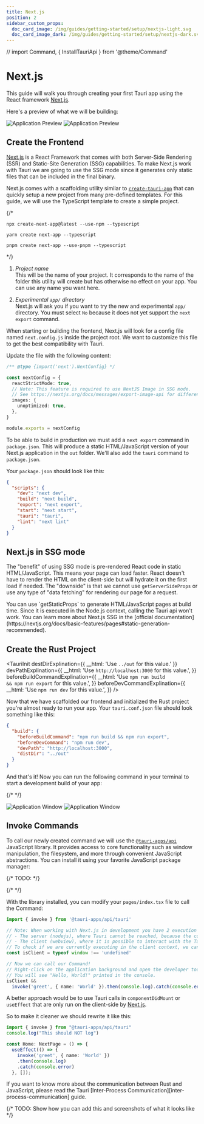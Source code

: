 ```yaml
---
title: Next.js
position: 2
sidebar_custom_props:
  doc_card_image: /img/guides/getting-started/setup/nextjs-light.svg
  doc_card_image_dark: /img/guides/getting-started/setup/nextjs-dark.svg
---
```


// import Command, { InstallTauriApi } from '@theme/Command'

# Next.js

This guide will walk you through creating your first Tauri app using the React framework [Next.js].

<Intro />

Here's a preview of what we will be building:

![Application Preview](/img/guides/getting-started/setup/next-js/next-js-light.png#gh-light-mode-only)
![Application Preview](/img/guides/getting-started/setup/next-js/next-js-dark.png#gh-dark-mode-only)

## Create the Frontend

[Next.js] is a React Framework that comes with both Server-Side Rendering (SSR) and Static-Site Generation (SSG) capabilities. To make Next.js work with Tauri we are going to use the SSG mode since it generates only static files that can be included in the final binary.

Next.js comes with a scaffolding utility similar to [`create-tauri-app`] that can quickly setup a new project from many pre-defined templates.
For this guide, we will use the TypeScript template to create a simple project.

{/* <Tabs groupId="package-manager">
  <div slot="npm">

```shell
npx create-next-app@latest --use-npm --typescript
```

  </div>
  <div slot="Yarn">

```shell
yarn create next-app --typescript
```

  </div>
  <div slot="pnpm">

```shell
pnpm create next-app --use-pnpm --typescript
```

  </div>
</Tabs> */}

1. _Project name_  
   This will be the name of your project. It corresponds to the name of the folder this utility will create but has otherwise no effect on your app. You can use any name you want here.

2. _Experimental `app/` directory_  
   Next.js will ask you if you want to try the new and experimental `app/` directory. You must select `No` because it does not yet support the `next export` command.

When starting or building the frontend, Next.js will look for a config file named `next.config.js` inside the project root.
We want to customize this file to get the best compatibility with Tauri.

Update the file with the following content:

```typescript title=next.config.js
/** @type {import('next').NextConfig} */

const nextConfig = {
  reactStrictMode: true,
  // Note: This feature is required to use NextJS Image in SSG mode.
  // See https://nextjs.org/docs/messages/export-image-api for different workarounds.
  images: {
    unoptimized: true,
  },
}

module.exports = nextConfig
```

To be able to build in production we must add a `next export` command in `package.json`.
This will produce a static HTML/JavaScript version of your Next.js application in the `out` folder.
We'll also add the `tauri` command to `package.json`.

Your `package.json` should look like this:

```json title=package.json
{
  "scripts": {
    "dev": "next dev",
    "build": "next build",
    "export": "next export",
    "start": "next start",
    "tauri": "tauri",
    "lint": "next lint"
  }
}
```

## Next.js in SSG mode

The "benefit" of using SSG mode is pre-rendered React code in static HTML/JavaScript. This means your page can load faster.
React doesn't have to render the HTML on the client-side but will hydrate it on the first load if needed.
The "downside" is that we cannot use `getServerSideProps` or use any type of "data fetching" for rendering our page for a request.

<Callout kind="tip">
You can use `getStaticProps` to generate HTML/JavaScript pages at build time. Since it is executed in the Node.js context, calling the Tauri api won't work. You can learn more about Next.js SSG in the [official documentation](https://nextjs.org/docs/basic-features/pages#static-generation-recommended).
</Callout>

## Create the Rust Project

<TauriInit
destDirExplination={{ __html: 'Use <code>../out</code> for this value.' }}
devPathExplination={{
    __html: 'Use <code>http://localhost:3000</code> for this value.',
  }}
beforeBuildCommandExplination={{
    __html: 'Use <code>npm run build && npm run export</code> for this value.',
  }}
beforeDevCommandExplination={{
    __html: 'Use <code>npm run dev</code> for this value.',
  }}
/>

Now that we have scaffolded our frontend and initialized the Rust project you're almost ready to run your app. Your `tauri.conf.json` file should look something like this:

```json title=src-tauri/tauri.conf.json
{
  "build": {
    "beforeBuildCommand": "npm run build && npm run export",
    "beforeDevCommand": "npm run dev",
    "devPath": "http://localhost:3000",
    "distDir": "../out"
  }
}
```

And that's it! Now you can run the following command in your terminal to start a development build of your app:

{/* <Command name="dev" /> */}

![Application Window](/img/guides/getting-started/setup/next-js/next-js-dev-light.png#gh-light-mode-only)
![Application Window](/img/guides/getting-started/setup/next-js/next-js-dev-dark.png#gh-dark-mode-only)

## Invoke Commands

<Commands />

To call our newly created command we will use the [`@tauri-apps/api`] JavaScript library. It provides access to core functionality such as window manipulation, the filesystem, and more through convenient JavaScript abstractions. You can install it using your favorite JavaScript package manager:

{/* TODO: */}

{/* <InstallTauriApi /> */}

With the library installed, you can modify your `pages/index.tsx` file to call the Command:

```typescript title=pages/index.tsx
import { invoke } from '@tauri-apps/api/tauri'

// Note: When working with Next.js in development you have 2 execution contexts:
// - The server (nodejs), where Tauri cannot be reached, because the current context is inside of nodejs.
// - The client (webview), where it is possible to interact with the Tauri rust backend.
// To check if we are currently executing in the client context, we can check the type of the window object;
const isClient = typeof window !== 'undefined'

// Now we can call our Command!
// Right-click on the application background and open the developer tools.
// You will see "Hello, World!" printed in the console.
isClient &&
  invoke('greet', { name: 'World' }).then(console.log).catch(console.error)
```

A better approach would be to use Tauri calls in `componentDidMount` or `useEffect` that are only run on the client-side by [Next.js].

So to make it cleaner we should rewrite it like this:

```typescript title=pages/index.tsx
import { invoke } from "@tauri-apps/api/tauri"
console.log("This should NOT log")

const Home: NextPage = () => {
  useEffect(() => {
    invoke('greet', { name: 'World' })
    .then(console.log)
    .catch(console.error)
  }, []);
```

<Callout kind="tip">
If you want to know more about the communication between Rust and JavaScript, please read the Tauri [Inter-Process Communication][inter-process-communication] guide.
</Callout>

{/* TODO: Show how you can add this and screenshots of what it looks like */}

[next.js]: https://nextjs.org
[cargo]: https://doc.rust-lang.org/cargo/
[typescript]: https://www.typescriptlang.org
[prerequisites]: ../prerequisites.md
[`@tauri-apps/api`]: ../../../api/js/
[inter-process-communication]: ../../../references/architecture/inter-process-communication/readme.md
[`create-tauri-app`]: https://github.com/tauri-apps/create-tauri-app
